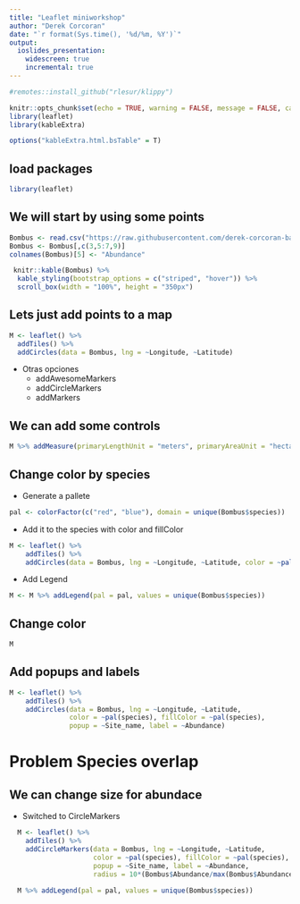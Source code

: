```yaml
---
title: "Leaflet miniworkshop"
author: "Derek Corcoran"
date: "`r format(Sys.time(), '%d/%m, %Y')`"
output:
  ioslides_presentation:
    widescreen: true
    incremental: true
---
```


```r
#remotes::install_github("rlesur/klippy")

knitr::opts_chunk$set(echo = TRUE, warning = FALSE, message = FALSE, cache = FALSE, tidy = TRUE, tidy.opts= list(blank = FALSE, width.cutoff = 60))
library(leaflet)
library(kableExtra)

options("kableExtra.html.bsTable" = T)
```



## load packages

```r
library(leaflet)
```

## We will start by using some points

```r
Bombus <- read.csv("https://raw.githubusercontent.com/derek-corcoran-barrios/derek-corcoran-barrios.github.io/master/Presentaciones_Espacial/Species.csv")
Bombus <- Bombus[,c(3,5:7,9)]
colnames(Bombus)[5] <- "Abundance"
```

```r
 knitr::kable(Bombus) %>%
  kable_styling(bootstrap_options = c("striped", "hover")) %>%
  scroll_box(width = "100%", height = "350px")
```


## Lets just add points to a map

```r
M <- leaflet() %>% 
  addTiles() %>% 
  addCircles(data = Bombus, lng = ~Longitude, ~Latitude) 
```

* Otras opciones
    + addAwesomeMarkers
    + addCircleMarkers
    + addMarkers

## We can add some controls

```r
M %>% addMeasure(primaryLengthUnit = "meters", primaryAreaUnit = "hectare")
```


## Change color by species

* Generate a pallete

```r
pal <- colorFactor(c("red", "blue"), domain = unique(Bombus$species))
```

* Add it to the species with color and fillColor

```r
M <- leaflet() %>% 
    addTiles() %>% 
    addCircles(data = Bombus, lng = ~Longitude, ~Latitude, color = ~pal(species), fillColor = ~pal(species))
```

* Add Legend

```r
M <- M %>% addLegend(pal = pal, values = unique(Bombus$species))
```


## Change color

```r
M
```

## Add popups and labels

```r
M <- leaflet() %>% 
    addTiles() %>% 
    addCircles(data = Bombus, lng = ~Longitude, ~Latitude, 
               color = ~pal(species), fillColor = ~pal(species),
               popup = ~Site_name, label = ~Abundance)
```


# Problem Species overlap

## We can change size for abundace

* Switched to CircleMarkers

```r
  M <- leaflet() %>% 
    addTiles() %>% 
    addCircleMarkers(data = Bombus, lng = ~Longitude, ~Latitude, 
                     color = ~pal(species), fillColor = ~pal(species),
                     popup = ~Site_name, label = ~Abundance,
                     radius = 10*(Bombus$Abundance/max(Bombus$Abundance)))
  
  M %>% addLegend(pal = pal, values = unique(Bombus$species))
```

